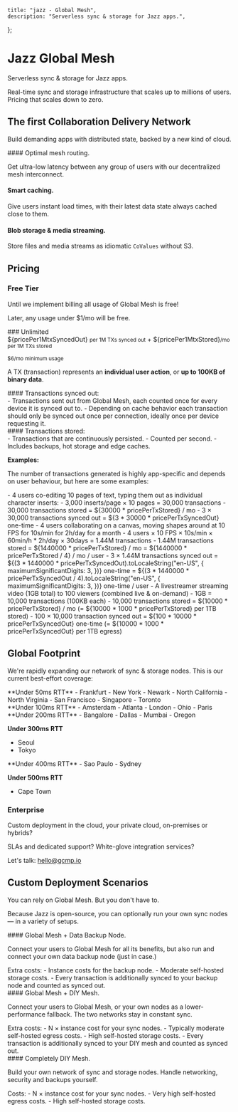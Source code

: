 
    title: "jazz - Global Mesh",
    description: "Serverless sync & storage for Jazz apps.",
};

# Jazz Global Mesh

<Slogan>Serverless sync & storage for Jazz apps.</Slogan>

Real-time sync and storage infrastructure that scales up to millions of users.<br/>
Pricing that scales down to zero.

## The first Collaboration Delivery Network

<Slogan small>Build demanding apps with distributed state, backed by a new kind of cloud.</Slogan>

<Grid>
<GridCard>
#### Optimal mesh routing.

Get ultra-low latency between any group of users with our decentralized mesh interconnect.
</GridCard>
<GridCard>
#### Smart caching.

Give users instant load times, with their latest data state always cached close to them.
</GridCard>
<GridCard>
#### Blob storage & media streaming.

Store files and media streams as idiomatic `CoValues` without S3.
</GridCard>
</Grid>

## Pricing

<Slogan small></Slogan>

### Free Tier
<span className="text-lg font-medium bg-emerald-200 dark:bg-emerald-800 px-2 py-1 rounded">Until we implement billing all usage of Global Mesh is free!</span>
<p className="text-sm">Later, any usage under $1/mo will be free.</p>



<Grid>
<GridItem className="md:col-span-2">
### Unlimited <ComingSoonBadge/>


<div className="lg:text-2xl border rounded-lg px-1 py-3 text-center">${pricePer1MtxSyncedOut} <small>per 1M TXs synced out</small> + ${pricePer1MtxStored}<small>/mo per 1M TXs stored</small></div>

<p><small>$6/mo minimum usage</small></p>

A TX (transaction) represents an **individual user action**, or **up to 100KB of binary data**.
</GridItem>

<GridItem className="col-start-1">
#### Transactions synced out:
<div className="text-sm">
- Transactions sent out from Global Mesh, each counted once for every device it is synced out to.
- Depending on cache behavior each transaction should only be synced out once per connection, ideally once per device requesting it.
</div>
</GridItem>
<GridItem>
#### Transactions stored:
<div className="text-sm">
- Transactions that are continuously persisted.
- Counted per second.
- Includes backups, hot storage and edge caches.
</div>
</GridItem>
</Grid>

**Examples:**

The number of transactions generated is highly app-specific and depends on user behaviour, but here are some examples:

<div className="text-sm">
- 4 users co-editing 10 pages of text, typing them out as individual character inserts:
  - 3,000 inserts/page &times; 10 pages = 30,000 transactions
  - 30,000 transactions stored = ${30000 * pricePerTxStored} / mo
  - 3 &times; 30,000 transactions synced out = ${3 * 30000 * pricePerTxSyncedOut} one-time
- 4 users collaborating on a canvas, moving shapes around at 10 FPS for 10s/min for 2h/day for a month
    - 4 users &times; 10 FPS &times; 10s/min &times; 60min/h * 2h/day &times; 30days = 1.44M transactions
    - 1.44M transactions stored = ${1440000 * pricePerTxStored} / mo = ${1440000 * pricePerTxStored / 4} / mo / user
    - 3 &times; 1.44M transactions synced out =  ${(3 * 1440000 * pricePerTxSyncedOut).toLocaleString("en-US", { maximumSignificantDigits: 3, })} one-time = ${(3 * 1440000 * pricePerTxSyncedOut / 4).toLocaleString("en-US", { maximumSignificantDigits: 3, })} one-time / user
- A livestreamer streaming video (1GB total) to 100 viewers (combined live & on-demand)
  - 1GB = 10,000 transactions (100KB each)
  - 10,000 transactions stored = ${10000 * pricePerTxStored} / mo (= ${10000 * 1000 * pricePerTxStored} per 1TB stored)
  - 100 &times; 10,000 transaction synced out = ${100 * 10000 * pricePerTxSyncedOut} one-time (= ${10000 * 1000 * pricePerTxSyncedOut} per 1TB egress)
</div>

## Global Footprint

We're rapidly expanding our network of sync & storage nodes. This is our current best-effort coverage:

<Grid className="grid-cols-2 md:grid-cols-3 lg:grid-cols-4">
<GridItem>
<div className="text-sm">
**Under 50ms RTT**
- Frankfurt
- New York
- Newark
- North California
- North Virginia
- San Francisco
- Singapore
- Toronto
</div>
</GridItem>
<GridItem>
<div className="text-sm">
**Under 100ms RTT**
- Amsterdam
- Atlanta
- London
- Ohio
- Paris
</div>
</GridItem>
<GridItem>
<div className="text-sm">
**Under 200ms RTT**
- Bangalore
- Dallas
- Mumbai
- Oregon

**Under 300ms RTT**
- Seoul
- Tokyo
</div>
</GridItem>
<GridItem>
<div className="text-sm">
**Under 400ms RTT**
- Sao Paulo
- Sydney

**Under 500ms RTT**
- Cape Town
</div>
</GridItem>
</Grid>

### Enterprise

Custom deployment in the cloud, your private cloud, on-premises or hybrids?

SLAs and dedicated support? White-glove integration services?

Let's talk: <a href="mailto:hello@gcmp.io">hello@gcmp.io</a>

## Custom Deployment Scenarios

<Slogan>You can rely on Global Mesh. But you don't have to.</Slogan>

<p>Because Jazz is open-source, you can optionally run your own sync nodes &mdash; in a variety of setups.</p>

<Grid>
<GridCard>
#### Global Mesh + Data Backup Node.

<p className="no-prose text-base">Connect your users to Global Mesh for all its benefits, but also run and connect your own data backup node (just in case.)</p>

<div className="text-sm">
Extra costs:
- Instance costs for the backup node.
- Moderate self-hosted storage costs.
- Every transaction is additionally synced to your backup node and counted as synced out.
</div>
</GridCard>
<GridCard>
#### Global Mesh + DIY Mesh.

<p className="no-prose text-base">Connect your users to Global Mesh, or your own nodes as a lower-performance fallback. The two networks stay in constant sync.</p>

<div className="text-sm">
Extra costs:
- N × instance cost for your sync nodes.
- Typically moderate self-hosted egress costs.
- High self-hosted storage costs.
- Every transaction is additionally synced to your DIY mesh and counted as synced out.
</div>
</GridCard>
<GridCard>
#### Completely DIY Mesh.

<p className="no-prose text-base">Build your own network of sync and storage nodes.
Handle networking, security and backups yourself.</p>

<div className="text-sm">
Costs:
- N × instance cost for your sync nodes.
- Very high self-hosted egress costs.
- High self-hosted storage costs.
</div>
</GridCard>
</Grid>